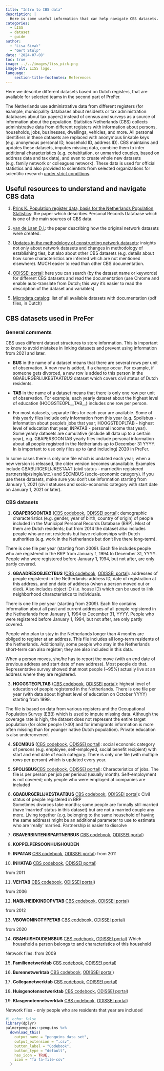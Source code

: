 ```yaml
---
title: "Intro to CBS data"
description: |
  Here is some useful information that can help navigate CBS datasets.   
categories:
  - LISS
  - dataset
  - guide
author: 
  - "Lisa Sivak"
  - "Gert Stulp"
date: '2024-07-08'
toc: true
image: ../../images/liss_pick.png
image-alt: LISS logo. 
language: 
    section-title-footnotes: References
---
```


Here we describe different datasets based on Dutch registers, that are available for selected teams in the second part of PreFer.  

The Netherlands use administrative data from different registers (for example, municipality databases about residents or tax administration databases about tax payers) instead of census and surveys as a source of information about the population.
Statistics Netherlands (CBS) collects administrative data from different registers with information about persons, households, jobs, businesses, dwellings, vehicles, and more. All personal identifiers in these datasets are replaced with anonymous linkable keys (e.g. anonymous personal ID, household ID, address ID). CBS maintains and updates these datasets, imputes missing data, combine them to infer additional characteristics (e.g. cohabitation, or unmarried couples, based on address data and tax data), and even to create whole new datasets (e.g. family network or colleagues network). These data is used for official statistics and also provided to scientists from selected organizations for scientific research [under strict conditions](https://www.cbs.nl/en-gb/our-services/customised-services-microdata/microdata-conducting-your-own-research){target="_blank"}.

## Useful resources to understand and navigate CBS data
1. [Prins K. Population register data, basis for the Netherlands Population Statistics](https://www.cbs.nl/-/media/_pdf/2017/38/population-register-data.pdf){target="_blank"}: the paper which describes Personal Records Database which is one of the main sources of CBS data.  

2. [van de Laan D.j.](https://www.cbs.nl/nl-nl/achtergrond/2022/20/a-person-network-of-the-netherlands){target="_blank"}: the paper describing how the original network datasets were created. 

3. [Updates in the methodology of constructing network datasets](https://www.cbs.nl/nl-nl/onze-diensten/maatwerk-en-microdata/microdata-zelf-onderzoek-doen/microdatabestanden/familienetwerktab-familierelaties){target="_blank"}: insights not only about network datasets and changes in methodology of establishing ties, but also about other CBS datasets (e.g. details about how some characteristics are inferred which are not mentioned elsewhere). MUCH easier to read than other CBS documentation. 

4. [ODISSEI portal](https://portal.odissei.nl/dataverse/cbs){target="_blank"}: here you can search (by the dataset name or keywords) for different CBS datasets and read the documentation (use Chrome and enable auto-translate from Dutch; this way it's easier to read the description of the dataset and variables)

5. [Microdata catalog](https://www.cbs.nl/nl-nl/onze-diensten/maatwerk-en-microdata/microdata-zelf-onderzoek-doen/catalogus-microdata): list of all available datasets with documentation (pdf files, in Dutch)



## CBS datasets used in PreFer

### General comments

CBS uses different dataset structures to store information. This is important to know to avoid mistakes in linking datasets and prevent using information from 2021 and later.  

- __BUS__ in the name of a dataset means that there are several rows per unit of observation. A new row is added, if a change occur. For example, if someone gets divorced, a new row is added to this person in the GBABURGERLIJKESTAAT*BUS* dataset which covers civil status of Dutch residents.

- __TAB__ in the name of a dataset means that there is only one row per unit of observation. For example, each yearly dataset about the highest level of education (HOOGSTEOPL__TAB__) includes one row per person. 

- For most datasets, separate files for each year are available. Some of this yearly files include only information from this year (e.g. Spolisbus - information about people's jobs that year; HOOGSTEOPLTAB - highest level of education that year, INPATAB - personal income that year). Some yearly datasets are cumulative (include all data up to a certain year), e.g. GBAPERSOONTAB yearly files include personal information about all people registred in the Netherlands up to December 31 YYYY. In is important to use only files up to (and including) 2020 in PreFer.  

In some cases there is only one file which is undated each year; when a new version is released, the older version becomes unavailable. Examples include GBABURGERLIJKESTAAT (civil status - married/in registered partnership/single/etc.) and SECMBUS (socio-economic category). If you use these datasets, make sure you don't use information starting from January 1, 2021 (civil statuses and socio-economic category with start date on January 1, 2021 or later).


### CBS datasets
1. **GBAPERSOONTAB** ([CBS codebook](https://www.cbs.nl/nl-nl/onze-diensten/maatwerk-en-microdata/microdata-zelf-onderzoek-doen/microdatabestanden/gbapersoontab-persoonskenmerken-van-personen-in-de-brp){target="_blank"}, [ODISSEI portal](https://doi.org/10.57934/0b01e4108071ba40){target="_blank"}): demographic characteristics (e.g. gender, year of birth, country of origin) of people included in the Municipal Personal Records Database (BRP). Most of them are Dutch residents; but from 2014 the dataset also includes people who are not residents but have relationships with Dutch authorities (e.g. work in the Netherlands but don't live there long-term).  

There is one file per year (starting from 2009). Each file includes people who are registered in the BRP from January 1, 1994 to December 31, YYYY.
People who were registered before January 1, 1994, but not after, are only partly covered.


2. **GBAADRESOBJECTBUS** ([CBS codebook](https://www.cbs.nl/nl-nl/onze-diensten/maatwerk-en-microdata/microdata-zelf-onderzoek-doen/microdatabestanden/gbaadresobjectbus-gba-adreskenmerken-van-personen){target="_blank"}, [ODISSEI portal](https://doi.org/10.57934/0b01e410802154d6){target="_blank"}):  addresses of people registered in the Netherlands: address ID, date of registration at this address, and end date of address (when a person moved out or died). Also includes object ID (i.e. house ID) which can be used to link neighborhood characteristics to individuals.  

There is one file per year (starting from 2009). Each file contains information about all past and current addresses of all people registered in the Netherlands from January 1, 1994 to December 31, YYYY. People who were registered before January 1, 1994, but not after, are only partly covered.  

People who plan to stay in the Netherlands longer than 4 months are obliged to register at an address. This file includes all long-term residents of the Netherlands. Additionally, some people who stay in the Netherlands short-term can also register; they are also included in this data. 

When a person moves, she/he has to report the move (with an end date of previous address and start date of new address). Most people do that. Representative survey showed that most people (~95%) actually live at an address where they are registered.


3. **HOOGSTEOPLTAB** ([CBS codebook](https://www.cbs.nl/nl-nl/onze-diensten/maatwerk-en-microdata/microdata-zelf-onderzoek-doen/microdatabestanden/hoogsteopltab-hoogst-behaald-gevolgd-opleidingsniveau){target="_blank"}, [ODISSEI portal](https://doi.org/10.57934/0b01e410801fd716){target="_blank"}): highest level of education of people registered in the Netherlands. There is one file per year (with data about highest level of education on October YYYY) starting from 1999.  

The file is based on data from various registers and the Occupational Population Survey (EBB) which is used to impute missing data. Although the coverage rate is high, the dataset does not represent the entire target population (for older people (>40) and for immigrants information is more often missing than for younger native Dutch population). Private education is also undercovered.

4. **SECMBUS** ([CBS codebook](https://www.cbs.nl/nl-nl/onze-diensten/maatwerk-en-microdata/microdata-zelf-onderzoek-doen/microdatabestanden/secmbus-personen-sociaaleconomische-categorie){target="_blank"}, [ODISSEI portal](https://doi.org/10.57934/0b01e410803432a6){target="_blank"}): social economic category of persons (e.g. employee, self-employed, social benefit recipient) with start and end date of each category. There is only one file (with multiple rows per person) which is updated every year.

5. **SPOLISBUS**[CBS codebook](https://www.cbs.nl/nl-nl/onze-diensten/maatwerk-en-microdata/microdata-zelf-onderzoek-doen/microdatabestanden/spolisbus-banen-en-lonen-volgens-polisadministratie){target="_blank"}, [ODISSEI portal](https://doi.org/10.57934/0b01e410804cb681){target="_blank"}): Characteristics of jobs. The file is per person per job per perioud (usually month). Self-employment is not covered; only people who were employed at companies are included


6. **GBABURGERLIJKESTAATBUS** [CBS codebook](https://www.cbs.nl/nl-nl/onze-diensten/maatwerk-en-microdata/microdata-zelf-onderzoek-doen/microdatabestanden/gbaburgerlijkestaatbus-burgerlijke-staat-van-in-de-brp-opgenomen-personen){target="_blank"}, [ODISSEI portal](https://doi.org/10.57934/0b01e410803b37e0){target="_blank"}): Civil status of people registered in BRP  
Sometimes divorces take months; some people are formally still married (have 'married' status in this dataset) but are not a married couple any more. Living together (e.g. belonging to the same household of having the same address) might be an additional parameter to use to estimate who are 'really' married. Partnership is easier to dissolve

7. **GBAVERBINTENISPARTNERBUS** [CBS codebook](https://www.cbs.nl/nl-nl/onze-diensten/maatwerk-en-microdata/microdata-zelf-onderzoek-doen/microdatabestanden/gbaverbintenispartnerbus-verbintenissen-in-brp){target="_blank"}, [ODISSEI portal](https://doi.org/10.57934/0b01e410801f93bf){target="_blank"})

8. **KOPPELPERSOONHUISHOUDEN**

9. **INPATAB** [CBS codebook](https://www.cbs.nl/nl-nl/onze-diensten/maatwerk-en-microdata/microdata-zelf-onderzoek-doen/microdatabestanden/inpatab-inkomen-van-personen){target="_blank"}, [ODISSEI portal](https://doi.org/10.57934/0b01e41080372fbd){target="_blank"})
from 2011

10. **INHATAB** [CBS codebook](https://www.cbs.nl/nl-nl/onze-diensten/maatwerk-en-microdata/microdata-zelf-onderzoek-doen/microdatabestanden/inhatab-inkomen-van-huishoudens){target="_blank"}, [ODISSEI portal](https://doi.org/10.57934/0b01e41080371196){target="_blank"})

from 2011

11. **VEHTAB** [CBS codebook](https://www.cbs.nl/nl-nl/onze-diensten/maatwerk-en-microdata/microdata-zelf-onderzoek-doen/microdatabestanden/vehtab-vermogens-van-huishoudens){target="_blank"}, [ODISSEI portal](https://doi.org/10.57934/0b01e4108037363f){target="_blank"})

from 2006


12. **NABIJHEIDKINDOPVTAB** [CBS codebook](https://www.cbs.nl/nl-nl/onze-diensten/maatwerk-en-microdata/microdata-zelf-onderzoek-doen/microdatabestanden/nabijheidkindopvtab-nabijheid-van-kindopvang){target="_blank"}, [ODISSEI portal](https://doi.org/10.57934/0b01e41080238887){target="_blank"})

from 2012

13. **VBOWONINGTYPETAB** [CBS codebook](https://www.cbs.nl/nl-nl/onze-diensten/maatwerk-en-microdata/microdata-zelf-onderzoek-doen/microdatabestanden/vbowoningtypetab-woningtype){target="_blank"}, [ODISSEI portal](https://doi.org/10.57934/0b01e4108053c864){target="_blank"})

from 2020

14. **GBAHUISHOUDENSBUS** [CBS codebook](https://www.cbs.nl/nl-nl/onze-diensten/maatwerk-en-microdata/microdata-zelf-onderzoek-doen/microdatabestanden/gbahuishoudensbus-huishoudenskenmerken){target="_blank"}, [ODISSEI portal](https://doi.org/10.57934/0b01e410802125bb){target="_blank"}) Which household a person belongs to and characteristics of this household   


Network files: from 2009

15. **Familienetwerktab** [CBS codebook](https://www.cbs.nl/nl-nl/onze-diensten/maatwerk-en-microdata/microdata-zelf-onderzoek-doen/microdatabestanden/familienetwerktab-familierelaties){target="_blank"}, [ODISSEI portal](https://doi.org/10.57934/0b01e41080760802){target="_blank"})

16. **Burennetwerktab** [CBS codebook](https://www.cbs.nl/nl-nl/onze-diensten/maatwerk-en-microdata/microdata-zelf-onderzoek-doen/microdatabestanden/burennetwerktab-buren-en-buurtgenotenrelaties){target="_blank"}, [ODISSEI portal](https://doi.org/10.57934/0b01e410807607b7){target="_blank"})

17. **Colleganetwerktab** [CBS codebook](https://www.cbs.nl/nl-nl/onze-diensten/maatwerk-en-microdata/microdata-zelf-onderzoek-doen/microdatabestanden/colleganetwerktab-collegarelaties){target="_blank"}, [ODISSEI portal](https://doi.org/10.57934/0b01e410807607b1){target="_blank"})

18. **Huisgenotennetwerktab** [CBS codebook](https://www.cbs.nl/nl-nl/onze-diensten/maatwerk-en-microdata/microdata-zelf-onderzoek-doen/microdatabestanden/huisgenotennetwerktab-huisgenotenrelaties){target="_blank"}, [ODISSEI portal](https://doi.org/10.57934/0b01e4108076077c){target="_blank"})

19. **Klasgenotennetwerktab** [CBS codebook](https://www.cbs.nl/nl-nl/onze-diensten/maatwerk-en-microdata/microdata-zelf-onderzoek-doen/microdatabestanden/klasgenotennetwerktab-klasgenotenrelaties){target="_blank"}, [ODISSEI portal](https://doi.org/10.57934/0b01e4108075f996){target="_blank"})



Network files - only people who are residents that year are included


```r
#| echo: false
library(dplyr)
palmerpenguins::penguins %>%
  download_this(
    output_name = "penguins data set",
    output_extension = ".csv",
    button_label = "Codebook",
    button_type = "default",
    has_icon = TRUE,
    icon = "fa fa-file-csv"
  )
```
